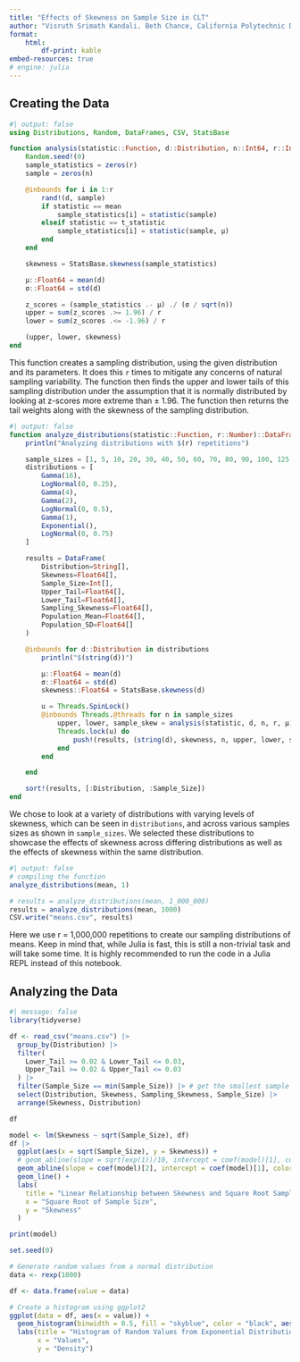 ```yaml
---
title: "Effects of Skewness on Sample Size in CLT"
author: "Visruth Srimath Kandali. Beth Chance, California Polytechnic Department of Statistics"
format: 
    html:
        df-print: kable
embed-resources: true
# engine: julia
---
```


## Creating the Data

```julia
#| output: false
using Distributions, Random, DataFrames, CSV, StatsBase

function analysis(statistic::Function, d::Distribution, n::Int64, r::Int64, μ::Number)
    Random.seed!(0)
    sample_statistics = zeros(r)
    sample = zeros(n)

    @inbounds for i in 1:r
        rand!(d, sample)
        if statistic == mean
            sample_statistics[i] = statistic(sample)
        elseif statistic == t_statistic
            sample_statistics[i] = statistic(sample, μ)
        end
    end

    skewness = StatsBase.skewness(sample_statistics)

    μ::Float64 = mean(d)
    σ::Float64 = std(d)

    z_scores = (sample_statistics .- μ) ./ (σ / sqrt(n))
    upper = sum(z_scores .>= 1.96) / r
    lower = sum(z_scores .<= -1.96) / r

    (upper, lower, skewness)
end
```

This function creates a sampling distribution, using the given distribution and its parameters. It does this `r` times to mitigate any concerns of natural sampling variability. The function then finds the upper and lower tails of this sampling distribution under the assumption that it is normally distributed by looking at z-scores more extreme than $\pm$ 1.96. The function then returns the tail weights along with the skewness of the sampling distribution.

```julia
#| output: false
function analyze_distributions(statistic::Function, r::Number)::DataFrame
    println("Analyzing distributions with $(r) repetitions")

    sample_sizes = [1, 5, 10, 20, 30, 40, 50, 60, 70, 80, 90, 100, 125, 150, 175, 200, 250, 300, 400, 500]
    distributions = [
        Gamma(16),
        LogNormal(0, 0.25),
        Gamma(4),
        Gamma(2),
        LogNormal(0, 0.5),
        Gamma(1),
        Exponential(),
        LogNormal(0, 0.75)
    ]

    results = DataFrame(
        Distribution=String[],
        Skewness=Float64[],
        Sample_Size=Int[],
        Upper_Tail=Float64[],
        Lower_Tail=Float64[],
        Sampling_Skewness=Float64[],
        Population_Mean=Float64[],
        Population_SD=Float64[]
    )

    @inbounds for d::Distribution in distributions
        println("$(string(d))")

        μ::Float64 = mean(d)
        σ::Float64 = std(d)
        skewness::Float64 = StatsBase.skewness(d)

        u = Threads.SpinLock()
        @inbounds Threads.@threads for n in sample_sizes
            upper, lower, sample_skew = analysis(statistic, d, n, r, μ)
            Threads.lock(u) do
                push!(results, (string(d), skewness, n, upper, lower, sample_skew, μ, σ))
            end
        end

    end

    sort!(results, [:Distribution, :Sample_Size])
end
```

We chose to look at a variety of distributions with varying levels of skewness, which can be seen in `distributions`, and across various samples sizes as shown in `sample_sizes`. We selected these distributions to showcase the effects of skewness across differing distributions as well as the effects of skewness within the same distribution.

```julia
#| output: false
# compiling the function
analyze_distributions(mean, 1)

# results = analyze_distributions(mean, 1_000_000)
results = analyze_distributions(mean, 1000)
CSV.write("means.csv", results)
```

Here we use r = 1,000,000 repetitions to create our sampling distributions of means. Keep in mind that, while Julia is fast, this is still a non-trivial task and will take some time. It is highly recommended to run the code in a Julia REPL instead of this notebook.

## Analyzing the Data

```r
#| message: false
library(tidyverse)

df <- read_csv("means.csv") |>
  group_by(Distribution) |>
  filter(
    Lower_Tail >= 0.02 & Lower_Tail <= 0.03,
    Upper_Tail >= 0.02 & Upper_Tail <= 0.03
  ) |>
  filter(Sample_Size == min(Sample_Size)) |> # get the smallest sample size for each distribution
  select(Distribution, Skewness, Sampling_Skewness, Sample_Size) |>
  arrange(Skewness, Distribution)

df
```

```r
model <- lm(Skewness ~ sqrt(Sample_Size), df)
df |>
  ggplot(aes(x = sqrt(Sample_Size), y = Skewness)) +
  # geom_abline(slope = sqrt(exp(1))/10, intercept = coef(model)[1], color = "red", linetype = "dashed") +
  geom_abline(slope = coef(model)[2], intercept = coef(model)[1], color = "blue", linetype = "dashed") +
  geom_line() +
  labs(
    title = "Linear Relationship between Skewness and Square Root Sample Size",
    x = "Square Root of Sample Size",
    y = "Skewness"
  )

print(model)
```

```r
set.seed(0)

# Generate random values from a normal distribution
data <- rexp(1000)

df <- data.frame(value = data)

# Create a histogram using ggplot2
ggplot(data = df, aes(x = value)) +
  geom_histogram(binwidth = 0.5, fill = "skyblue", color = "black", aes(y = after_stat(density))) +
  labs(title = "Histogram of Random Values from Exponential Distribution",
       x = "Values",
       y = "Density")
```
